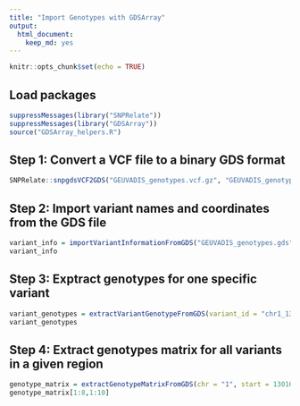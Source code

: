 ```yaml
---
title: "Import Genotypes with GDSArray"
output: 
  html_document: 
    keep_md: yes
---
```


```r
knitr::opts_chunk$set(echo = TRUE)
```

## Load packages
```r
suppressMessages(library("SNPRelate"))
suppressMessages(library("GDSArray"))
source("GDSArray_helpers.R")
```

## Step 1: Convert a VCF file to a binary GDS format

```r
SNPRelate::snpgdsVCF2GDS("GEUVADIS_genotypes.vcf.gz", "GEUVADIS_genotypes.gds", method="biallelic.only")
```

## Step 2: Import variant names and coordinates from the GDS file

```r
variant_info = importVariantInformationFromGDS("GEUVADIS_genotypes.gds")
variant_info
```

## Step 3: Exptract genotypes for one specific variant

```r
variant_genotypes = extractVariantGenotypeFromGDS(variant_id = "chr1_1302224_T_C", variant_information = variant_info, gdsfile = "GEUVADIS_genotypes.gds")
variant_genotypes
```

## Step 4: Extract genotypes matrix for all variants in a given region

```r
genotype_matrix = extractGenotypeMatrixFromGDS(chr = "1", start = 1301656, end = 1306149, variant_information = variant_info, gdsfile = "GEUVADIS_genotypes.gds")
genotype_matrix[1:8,1:10]
```

